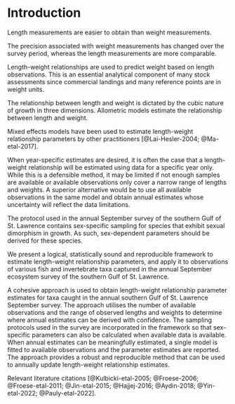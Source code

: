 # Introduction {#sec:introduction}

Length measurements are easier to obtain than weight measurements.

The precision associated with weight measurements has changed over the survey period, whereas the length measurements are more comparable.

Length-weight relationships are used to predict weight based on length observations. This is an essential analytical component of many stock assessments since commercial landings and many reference points are in weight units.

The relationship between length and weight is dictated by the cubic nature of growth in three dimensions. Allometric models estimate the relationship between length and weight.

Mixed effects models have been used to estimate length-weight relationship parameters by other practitioners [@Lai-Hesler-2004; @Ma-etal-2017].

When year-specific estimates are desired, it is often the case that a length-weight relationship will be estimated using data for a specific year only. While this is a defensible method, it may be limited if not enough samples are available or available observations only cover a narrow range of lengths and weights. A superior alternative would be to use all available observations in the same model and obtain annual estimates whose uncertainty will reflect the data limitations.

The protocol used in the annual September survey of the southern Gulf of St. Lawrence contains sex-specific sampling for species that exhibit sexual dimorphism in growth. As such, sex-dependent parameters should be derived for these species.

We present a logical, statistically sound and reproducible framework to estimate length-weight relationship parameters, and apply it to observations of various fish and invertebrate taxa captured in the annual September ecosystem survey of the southern Gulf of St. Lawrence. 

<!-- https://en.wikipedia.org/wiki/Allometry -->


A cohesive approach is used to obtain length-weight relationship parameter estimates for taxa caught in the annual southern Gulf of St. Lawrence September survey. The approach utilises the number of available observations and the range of observed lengths and weights to determine where annual estimates can be derived with confidence. The sampling protocols used in the survey are incorporated in the framework so that sex-specific parameters can also be calculated when available data is available. When annual estimates can be meaningfully estimated, a single model is fitted to available observations and the parameter estimates are reported. The approach provides a robust and reproducible method that can be used to annually update length-weight relationship estimates.


Relevant literature citations [@Kulbicki-etal-2005; @Froese-2006; @Froese-etal-2011; @Jin-etal-2015; @Hajjej-2016; @Aydin-2018; @Yin-etal-2022; @Pauly-etal-2022].

